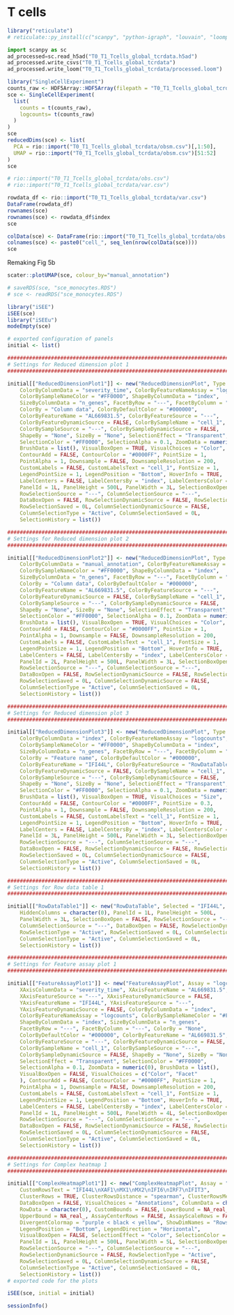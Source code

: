 
# T cells

```r
library("reticulate")
# reticulate::py_install(c("scanpy", "python-igraph", "louvain", "loompy"))
```


```python
import scanpy as sc
ad_processed=sc.read_h5ad("T0_T1_Tcells_global_tcrdata.h5ad")
ad_processed.write_csvs("T0_T1_Tcells_global_tcrdata")
ad_processed.write_loom("T0_T1_Tcells_global_tcrdata/processed.loom")
```

```r
library("SingleCellExperiment")
counts_raw <- HDF5Array::HDF5Array(filepath = "T0_T1_Tcells_global_tcrdata/processed.loom", name = "matrix")
sce <- SingleCellExperiment(
  list(
    counts = t(counts_raw), 
    logcounts= t(counts_raw)
  )
)
sce
reducedDims(sce) <- list(
  PCA = rio::import("T0_T1_Tcells_global_tcrdata/obsm.csv")[,1:50], 
  UMAP = rio::import("T0_T1_Tcells_global_tcrdata/obsm.csv")[51:52]
)
sce

# rio::import("T0_T1_Tcells_global_tcrdata/obs.csv")
# rio::import("T0_T1_Tcells_global_tcrdata/var.csv")

rowdata_df <- rio::import("T0_T1_Tcells_global_tcrdata/var.csv")
DataFrame(rowdata_df)
rownames(sce)
rownames(sce) <- rowdata_df$index
sce

colData(sce) <- DataFrame(rio::import("T0_T1_Tcells_global_tcrdata/obs.csv"))
colnames(sce) <- paste0("cell_", seq_len(nrow(colData(sce))))
sce
```

Remaking Fig 5b


```r
scater::plotUMAP(sce, colour_by="manual_annotation")

```



```r
# saveRDS(sce, "sce_monocytes.RDS")
# sce <- readRDS("sce_monocytes.RDS")
```



```r
library("iSEE")
iSEE(sce)
library("iSEEu")
modeEmpty(sce)

# exported configuration of panels
initial <- list()

################################################################################
# Settings for Reduced dimension plot 1
################################################################################

initial[["ReducedDimensionPlot1"]] <- new("ReducedDimensionPlot", Type = "UMAP", XAxis = 1L, YAxis = 2L, 
    ColorByColumnData = "severity_time", ColorByFeatureNameAssay = "logcounts", 
    ColorBySampleNameColor = "#FF0000", ShapeByColumnData = "index", 
    SizeByColumnData = "n_genes", FacetByRow = "---", FacetByColumn = "---", 
    ColorBy = "Column data", ColorByDefaultColor = "#000000", 
    ColorByFeatureName = "AL669831.5", ColorByFeatureSource = "---", 
    ColorByFeatureDynamicSource = FALSE, ColorBySampleName = "cell_1", 
    ColorBySampleSource = "---", ColorBySampleDynamicSource = FALSE, 
    ShapeBy = "None", SizeBy = "None", SelectionEffect = "Transparent", 
    SelectionColor = "#FF0000", SelectionAlpha = 0.1, ZoomData = numeric(0), 
    BrushData = list(), VisualBoxOpen = TRUE, VisualChoices = "Color", 
    ContourAdd = FALSE, ContourColor = "#0000FF", PointSize = 1, 
    PointAlpha = 1, Downsample = FALSE, DownsampleResolution = 200, 
    CustomLabels = FALSE, CustomLabelsText = "cell_1", FontSize = 1, 
    LegendPointSize = 1, LegendPosition = "Bottom", HoverInfo = TRUE, 
    LabelCenters = FALSE, LabelCentersBy = "index", LabelCentersColor = "#000000", 
    PanelId = 1L, PanelHeight = 500L, PanelWidth = 3L, SelectionBoxOpen = FALSE, 
    RowSelectionSource = "---", ColumnSelectionSource = "---", 
    DataBoxOpen = FALSE, RowSelectionDynamicSource = FALSE, RowSelectionType = "Active", 
    RowSelectionSaved = 0L, ColumnSelectionDynamicSource = FALSE, 
    ColumnSelectionType = "Active", ColumnSelectionSaved = 0L, 
    SelectionHistory = list())

################################################################################
# Settings for Reduced dimension plot 2
################################################################################

initial[["ReducedDimensionPlot2"]] <- new("ReducedDimensionPlot", Type = "UMAP", XAxis = 1L, YAxis = 2L, 
    ColorByColumnData = "manual_annotation", ColorByFeatureNameAssay = "logcounts", 
    ColorBySampleNameColor = "#FF0000", ShapeByColumnData = "index", 
    SizeByColumnData = "n_genes", FacetByRow = "---", FacetByColumn = "---", 
    ColorBy = "Column data", ColorByDefaultColor = "#000000", 
    ColorByFeatureName = "AL669831.5", ColorByFeatureSource = "---", 
    ColorByFeatureDynamicSource = FALSE, ColorBySampleName = "cell_1", 
    ColorBySampleSource = "---", ColorBySampleDynamicSource = FALSE, 
    ShapeBy = "None", SizeBy = "None", SelectionEffect = "Transparent", 
    SelectionColor = "#FF0000", SelectionAlpha = 0.1, ZoomData = numeric(0), 
    BrushData = list(), VisualBoxOpen = TRUE, VisualChoices = "Color", 
    ContourAdd = FALSE, ContourColor = "#0000FF", PointSize = 1, 
    PointAlpha = 1, Downsample = FALSE, DownsampleResolution = 200, 
    CustomLabels = FALSE, CustomLabelsText = "cell_1", FontSize = 1, 
    LegendPointSize = 1, LegendPosition = "Bottom", HoverInfo = TRUE, 
    LabelCenters = FALSE, LabelCentersBy = "index", LabelCentersColor = "#000000", 
    PanelId = 2L, PanelHeight = 500L, PanelWidth = 3L, SelectionBoxOpen = FALSE, 
    RowSelectionSource = "---", ColumnSelectionSource = "---", 
    DataBoxOpen = FALSE, RowSelectionDynamicSource = FALSE, RowSelectionType = "Active", 
    RowSelectionSaved = 0L, ColumnSelectionDynamicSource = FALSE, 
    ColumnSelectionType = "Active", ColumnSelectionSaved = 0L, 
    SelectionHistory = list())

################################################################################
# Settings for Reduced dimension plot 3
################################################################################

initial[["ReducedDimensionPlot3"]] <- new("ReducedDimensionPlot", Type = "UMAP", XAxis = 1L, YAxis = 2L, 
    ColorByColumnData = "index", ColorByFeatureNameAssay = "logcounts", 
    ColorBySampleNameColor = "#FF0000", ShapeByColumnData = "index", 
    SizeByColumnData = "n_genes", FacetByRow = "---", FacetByColumn = "---", 
    ColorBy = "Feature name", ColorByDefaultColor = "#000000", 
    ColorByFeatureName = "IFI44L", ColorByFeatureSource = "RowDataTable1", 
    ColorByFeatureDynamicSource = FALSE, ColorBySampleName = "cell_1", 
    ColorBySampleSource = "---", ColorBySampleDynamicSource = FALSE, 
    ShapeBy = "None", SizeBy = "None", SelectionEffect = "Transparent", 
    SelectionColor = "#FF0000", SelectionAlpha = 0.1, ZoomData = numeric(0), 
    BrushData = list(), VisualBoxOpen = TRUE, VisualChoices = "Size", 
    ContourAdd = FALSE, ContourColor = "#0000FF", PointSize = 0.3, 
    PointAlpha = 1, Downsample = FALSE, DownsampleResolution = 200, 
    CustomLabels = FALSE, CustomLabelsText = "cell_1", FontSize = 1, 
    LegendPointSize = 1, LegendPosition = "Bottom", HoverInfo = TRUE, 
    LabelCenters = FALSE, LabelCentersBy = "index", LabelCentersColor = "#000000", 
    PanelId = 3L, PanelHeight = 500L, PanelWidth = 3L, SelectionBoxOpen = FALSE, 
    RowSelectionSource = "---", ColumnSelectionSource = "---", 
    DataBoxOpen = FALSE, RowSelectionDynamicSource = FALSE, RowSelectionType = "Active", 
    RowSelectionSaved = 0L, ColumnSelectionDynamicSource = FALSE, 
    ColumnSelectionType = "Active", ColumnSelectionSaved = 0L, 
    SelectionHistory = list())

################################################################################
# Settings for Row data table 1
################################################################################

initial[["RowDataTable1"]] <- new("RowDataTable", Selected = "IFI44L", Search = "IFI", SearchColumns = "", 
    HiddenColumns = character(0), PanelId = 1L, PanelHeight = 500L, 
    PanelWidth = 3L, SelectionBoxOpen = FALSE, RowSelectionSource = "---", 
    ColumnSelectionSource = "---", DataBoxOpen = FALSE, RowSelectionDynamicSource = FALSE, 
    RowSelectionType = "Active", RowSelectionSaved = 0L, ColumnSelectionDynamicSource = FALSE, 
    ColumnSelectionType = "Active", ColumnSelectionSaved = 0L, 
    SelectionHistory = list())

################################################################################
# Settings for Feature assay plot 1
################################################################################

initial[["FeatureAssayPlot1"]] <- new("FeatureAssayPlot", Assay = "logcounts", XAxis = "Column data", 
    XAxisColumnData = "severity_time", XAxisFeatureName = "AL669831.5", 
    XAxisFeatureSource = "---", XAxisFeatureDynamicSource = FALSE, 
    YAxisFeatureName = "IFI44L", YAxisFeatureSource = "---", 
    YAxisFeatureDynamicSource = FALSE, ColorByColumnData = "index", 
    ColorByFeatureNameAssay = "logcounts", ColorBySampleNameColor = "#FF0000", 
    ShapeByColumnData = "index", SizeByColumnData = "n_genes", 
    FacetByRow = "---", FacetByColumn = "---", ColorBy = "None", 
    ColorByDefaultColor = "#000000", ColorByFeatureName = "AL669831.5", 
    ColorByFeatureSource = "---", ColorByFeatureDynamicSource = FALSE, 
    ColorBySampleName = "cell_1", ColorBySampleSource = "---", 
    ColorBySampleDynamicSource = FALSE, ShapeBy = "None", SizeBy = "None", 
    SelectionEffect = "Transparent", SelectionColor = "#FF0000", 
    SelectionAlpha = 0.1, ZoomData = numeric(0), BrushData = list(), 
    VisualBoxOpen = FALSE, VisualChoices = c("Color", "Facet"
    ), ContourAdd = FALSE, ContourColor = "#0000FF", PointSize = 1, 
    PointAlpha = 1, Downsample = FALSE, DownsampleResolution = 200, 
    CustomLabels = FALSE, CustomLabelsText = "cell_1", FontSize = 1, 
    LegendPointSize = 1, LegendPosition = "Bottom", HoverInfo = TRUE, 
    LabelCenters = FALSE, LabelCentersBy = "index", LabelCentersColor = "#000000", 
    PanelId = 1L, PanelHeight = 500L, PanelWidth = 4L, SelectionBoxOpen = FALSE, 
    RowSelectionSource = "---", ColumnSelectionSource = "---", 
    DataBoxOpen = FALSE, RowSelectionDynamicSource = FALSE, RowSelectionType = "Active", 
    RowSelectionSaved = 0L, ColumnSelectionDynamicSource = FALSE, 
    ColumnSelectionType = "Active", ColumnSelectionSaved = 0L, 
    SelectionHistory = list())

################################################################################
# Settings for Complex heatmap 1
################################################################################

initial[["ComplexHeatmapPlot1"]] <- new("ComplexHeatmapPlot", Assay = "logcounts", CustomRows = TRUE, 
    CustomRowsText = "IFI44L\nXAF1\nMX1\nMX2\nIFI6\nIRF7\nIFIT3", 
    ClusterRows = TRUE, ClusterRowsDistance = "spearman", ClusterRowsMethod = "ward.D2", 
    DataBoxOpen = FALSE, VisualChoices = "Annotations", ColumnData = character(0), 
    RowData = character(0), CustomBounds = FALSE, LowerBound = NA_real_, 
    UpperBound = NA_real_, AssayCenterRows = FALSE, AssayScaleRows = FALSE, 
    DivergentColormap = "purple < black < yellow", ShowDimNames = "Rows", 
    LegendPosition = "Bottom", LegendDirection = "Horizontal", 
    VisualBoxOpen = FALSE, SelectionEffect = "Color", SelectionColor = "#FF0000", 
    PanelId = 1L, PanelHeight = 500L, PanelWidth = 5L, SelectionBoxOpen = FALSE, 
    RowSelectionSource = "---", ColumnSelectionSource = "---", 
    RowSelectionDynamicSource = FALSE, RowSelectionType = "Active", 
    RowSelectionSaved = 0L, ColumnSelectionDynamicSource = FALSE, 
    ColumnSelectionType = "Active", ColumnSelectionSaved = 0L, 
    SelectionHistory = list())
# exported code for the plots
```


```r
iSEE(sce, initial = initial)
```



```r
sessionInfo()
```


